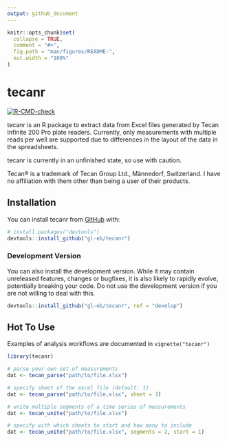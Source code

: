 ```yaml
---
output: github_document
---
```


<!-- README.md is generated from README.Rmd. Please edit that file -->

```r
knitr::opts_chunk$set(
  collapse = TRUE,
  comment = "#>",
  fig.path = "man/figures/README-",
  out.width = "100%"
)
```

# tecanr

<!-- badges: start -->
[![R-CMD-check](https://github.com/gl-eb/tecanr/actions/workflows/R-CMD-check.yaml/badge.svg)](https://github.com/gl-eb/tecanr/actions/workflows/R-CMD-check.yaml)
<!-- badges: end -->

tecanr is an R package to extract data from Excel files generated by Tecan Infinite 200 Pro plate readers.
Currently, only measurements with multiple reads per well are supported due to differences in the layout of the data in the spreadsheets.

tecanr is currently in an unfinished state, so use with caution.

Tecan® is a trademark of Tecan Group Ltd., Männedorf, Switzerland.
I have no affiliation with them other than being a user of their products.

## Installation

You can install tecanr from [GitHub](https://github.com/gl-eb/tecanr) with:

``` r
# install.packages("devtools")
devtools::install_github("gl-eb/tecanr")
```

### Development Version

You can also install the development version.
While it may contain unreleased features, changes or bugfixes, it is also likely to rapidly evolve, potentially breaking your code.
Do not use the development version if you are not willing to deal with this.

``` r
devtools::install_github("gl-eb/tecanr", ref = "develop")
```

## Hot To Use

Examples of analysis workflows are documented in `vignette("tecanr")`

```r
library(tecanr)
```

```r
# parse your own set of measurements
dat <- tecan_parse("path/to/file.xlsx")

# specify sheet of the excel file (default: 1)
dat <- tecan_parse("path/to/file.xlsx", sheet = 3)

# unite multiple segments of a time series of measurements
dat <- tecan_unite("path/to/file.xlsx")

# specify with which sheets to start and how many to include
dat <- tecan_unite("path/to/file.xlsx", segments = 2, start = 1)
```
